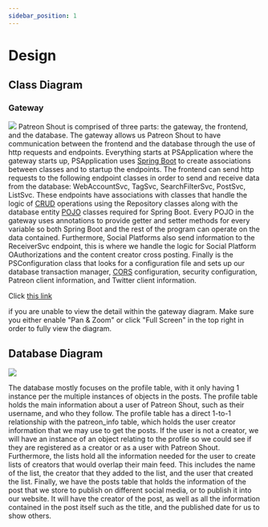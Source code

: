 ```yaml
---
sidebar_position: 1
---
```


# Design

## Class Diagram

### Gateway
[![](https://mermaid.ink/img/pako:eNrNHItu2zjyV3xeLM5B46DttekmCHJwHCd1kcTe2GkPt1ksGIl1tJUlnUQn9bb1t9-QoiQ-hpLcx-FSoLbEmeFwXhwOSX_qerFPu4ddLyRZdhqQRUqWt9Ft9PPPnaO_9fud4u9kNLialU_9_rEGcj369WY0m3cmJ29Gw_nMApmNrk7HV-ed1_P5tACe6SCD4fxmcNF5Mx0AwHTSmc1vzs6sjuAPSE0n46v5zMGL-LuZjy86Tnb533BydTY-d4LkIwFWZtPJ1Ww0w6mM_jUcTefjSSEaAcL_8Qch0s50NkiSMPAIC-Ko8ylv4n9PHuLA7yxJEPVmLA2ixW-_7-StXwwFCNkL0grZOGMnlGgUf8rpdOjyjvo3aWi3kCSZMcJWmdIURKyTALWxj8Jrr0_iOOSdBtl0dQeDUpougowdzcniuMPIIrNJJRwhu6f-gNmNLGAhdQzklDBiN3lxxGjEjHF4ZJmQYBG5mCYBMsiVKqkn9D8rEma9nc5djlaqRJE9YSmNI66Ct89VBWycCtjgAt3UCWfjGurGrYaNW3IbbLgbXAEbl8w2uCF90W3-Hb0beF68Ao1o0om9gIRjGA1EGeEOmfnG0OdjSQizzlVG04gsEcMJ40UQzeMPNEIMETh8jFPf3TIjoSptl2VvpB2IfrKOl1LC4jR_UqAmoT-VhLNOrDygorNl9GkrmbDHgDGaAgTNMocEgihjMtA70K_p-5Rm9w58P8g8XYCKwiv20PFJmQHCfRx_MNynsLqEgGp9zHQD-2VGQfKI20B3bACDWSYM96totRzGEaCvWPBA58GSZmckCJGOf_u9A5-LBU2zukFJQ9hOYSkuao5IPyYBtI2jdpLWAned_kF7Ca0bCA8chmomd39Sj3UIAxJ3K0ZVC-e8akFCkrmmoTDh7D5IMqCXqs9IDFo7uJpRknr3Z0EIlqky1ZeI70WL8v4iLt-qItfhr7TI0cc1ZXCi-fKnLdTSbAdKZJjfp5TWQzzGte2TqFG_gzQl61HE0rWhaUubdapvUh2PnVaaAlMdHrvwLMCnmZcGSavpwegeorbljhD60M7JYgt9lulXIr_UiTsXoBC4IWvN3yDK-PqMLZsvqXDHJS0a8W6GMvnBc5IHEgVs7epb6dkgfslTiZS7rKnH_l2ZJPzxPg7D-FFzwnJSZWkc_ZEZaWdfTdcC32k8XNCWCl3paigRMq2RY6gmZ_QyzOftKVnQIYFpN07XWpr-7no8h7WL8uZ8cDmaKc9vx6ejifJ8eTMbD5Xn6eR0OIAFj_JqMn89ulaeh5PL8XDWLiPggUvjcP5uPJ9r5MZXs_ng_Hpwqbw7Hc-Gk-vTJhlYwkZz6lK5ldDw1irK4kYrbRtxCmAmiMSAoT0pH-qImRMOQlVxkmJgza5b57Vuz8HGYQZaFjMS1mFfBNGHDPfojIbvFVRjbWosyY3lY-FaNwmwT69h0UN1P8uzXv5fDnIsXCj_ntleri0q-o4sHHHvnCAaVVaiyYgYNX4sU0psLC6FqY2FoEP-iWtkxSxfxHrDHTbD3tpK9dE1W4MkuSbPKbtchSxIQkyd_ZqFUV-oOgc4LpYxZqjmvoz2fU0zyoq8AxWHzLbp49RaeW1q2CqXv6s0heWvjoyYkohhqEpqBt9HU4--K_Ow04tTGlJWJ3Etr_gWd4HOBr6_rW7rOixZM3o6Iw9xGjDKpVrT39f6vFtkhYf_EfhbU86XB_USQhN_ZBFhMs17rhOEVYfoo7UGy3MWMFa-2HY6jU1504ZyLothvFzG0RYGg1Jxayu0V1nOCN9K21-sScyswhqz2AnJgHKW8FW8RdrKOOWoYZmfuYKZ1DRCsXAZQ1oGv2id22B6uMpYvJSzzmA61roBBhawyAXN2H2ja_o-cBuvUo8O4-iBpnyF7BXfbhW4JyLI68n8cec9ZbCwFrk79FDkRllvR-lgHCUw8QG3ZAkreKFGWbDe7RSfcs5W0J68mU2uYHSnsbdaQvg-ugFTlh3yr2oXOW_TkPoLKkEGYZg_Z7KvOtIqusTnmezkvU5itwNmUfE8hGFDbgexXeKeBTT0j5s7kiu-oie-3vhBTO7YRrCg7C1oELjWlHRzPT5ZBaEP6ie-L0aSTUlKlr2qBYbMDfBIeo2wmmNNDi0lUNhJMQ7Ubp5UDF_Rj2y4SrM4PUvjZUGrZ9B22RwQ4Ilb_tTDLQ7zRXRDyfDFapl_toqEDLSyzqZqv6aw6AwYXxw-Ii_VAE0hY4GlNjjk-2CxKird2FvNQcV2UEYeaCFO1bKEWSgS2uTQNPLnecWWA_e0jYldZXSIXooFzmDF7g1_RqBlLw3QfVkqApUVg-Cqs72jL9gXqSaVefsZX34KlnoV35W36sN_UsToUQSZ2_ron8dGYdmKUMWnvkrY7fBJDJXraV7kvsxnC1O02ojci2ncqhQAxaw87K1tIeAYCn6vkguyJsgU8p-seFvFsSDyIeCerIflUr9nyJv3pWAsqsVGwYwwVnUlsdvhSOQupBqhonDGOy0eTtY3aYjEUINP6HX0EV4BlNJd2W5h5tb42-_HZWfZOBIVyfWFWEf27FhbL8XxMgm1-Tq3v0sSET5t0-VthIZsGB7vsYnhbYeKpFt1KhdyB8qmCHZMG_NFzlcHVpLjki0eTtbvlILsAGITX1X18AntSVlgqIyweMp0Sm4jN0bcQj31A4VU1DlSTXA6oHP706EMpbrMhw3mL_N8xAcsWIdkcOCLMsXv1Zl5UQ6qDRgFkBIw3MaBQU_jBovLCQ5yX83txilkWA67uOVVf94pfOadcv0B1Uo6A9HYK9rUqdJpqmIHWBsLRy1p7DRuXdUYqshaojiinTJBcU8q-KhdJIysqDw9gxQEZw-e5j2mRST6s1FBUiHDoA7SpBva7xQMLEd7tN9pM6WdHpxDEAYnE4y-C5hI22vSHptAvo7lNDiqoNNDq6g7TXyIofJMWEwJrROcfCFeDKJnVVLaYPOuec9FhScTpJB6z05rYfa2E17J-xYyG_giIMzjb2Qb6GgsGBVDd2g03fVHjLAFZz9YPD_MRL7K377N3L-ft25n6C3c25ksGOF3890Cn7Uh0WooWmG_h5X5VfzXjMkTYeg-Sa9m86SeDZHB9NQSbCN8vGLICBUOi8przyjB1lPWl5bNdqAeCqrNvpSMrjnQbCuPr9Z__RC-p9K_WTPbmWo7m6lJ5Mw8qbWjVitDPC3sZPj7drmNRGul3AEvEnLwnrlv0iYqa6hYVLZzdTO4tc4tN0aiz7TH7x4uQRB8ZaBttrWaIzibk2gGkg_pN0x2QEajYm4xussULWIHsKqVaxpzznNHnQffcHbz9s0e02wv_38D53V2Y-BITx5h3v3s14s8ROYV4oylBFh8G8T5eZbRR48meeBuCbjT3Ge-D1WRns5MbGu_0qPBA00tQ9uqRrxl_flHFHrt6NTOd_73br59kKqZtloM8gdPC18xfzUXqloW_WrLR9vQMAoq4qaRUUyRewfSBG9YoBHfnIX045KkH16zZYhu26pxklMY8dscxf6euNphwwzDgPLTeuJDC4c2N0iK4ATa1a-7WJW7YruxxhHkngrLy8Ht2uvojJd858NuH8agRsr4lsPZiq1SenRNiR9H4Vru4hyLnZ0eRvO0Ourj4tAL44yiyMM4jFN3PVgGxkESWKZQNWGaKzej3ELjG4CUMmcYRKVpH-ESHmlyh7pqRNPA61UpO0bacJH8qp15gW2mb5Aip1_kZZTcsrFrUyn1g5R67Aa7F6JhzxyXRMr7LjWEPGf_nkZb2y6rJrdOTOD_nA3NeqTuIb_woQlWSZnOc2_HpqgCJ9arHq7fN9NBo6z9DL2vBq-dR5D4CYPiEJISj14HdxyD0TcJeQv2GcMsQhIe4R7UJ210YoNfHEgQByDzryrE5iL2CA-WDPIdmmrh-Yx4PIaLTRqKNGgHJaZpnECUDWjW-TMhJa_Va40vGMI8JVFGRD5aTAfMeuWYe7GDAEjilNAkUcP-ppDrWxIGPk8-y-Ne5RvzwAG9JiDcZX7OQD5oJnlX3q3KKY0zQavnTNBoxK8Gl6vqxoRu9nrwbCRwUoSo2f0lT0GVUy-N5PPDAvxqnsPKEQ9BDnB5aDjoO1297wo1eIxv6B0NWEbnp22YNneH4jSz70cVW2uwSojX9sTlxzJhm9H0AebNMlUun_Pov1ucJ7wH37OoBFHAesWBQ27ojkMRk2t3wP-pyCT4OC5JksCge_x7XgVK1zWTS3UF25pgyvWMpgql2nRffq05JogXqhaUVU-Oc0_F2RHsWncUMxCdF658sRjKl5Ugw70_yQPZLbb78sob9q7KXWUrJLTnpQ7lu1HkJzGkJe9SwiOMfKsVn_JVoGzhbOjrJtnAJ4ECRr9HUa7V8Wb5lh_14tmFeOwQmOju6bpDUhr9nfFDrr5-uV4XDuMHR4VOaXaYn8iYV6xJfmGhXb4sruEDuSQj1e37XA3ahXyANBORw84gE4f13SjFyl6Clme5oENP0CrQNMqAaM3ERmcuPHwqaYlsux4yxDxPu7aRq8jSsjskDrfERGKohQkiTmUdIicjdXH0ud8vChS5asbRPaSqjESekrsoIC07xDHbDtLA3Nv7fKyVUQ6hFabhvxq6Q4-UObQoNInA62SUUloNHYNWhaQTc4-9HTPlvbvtpC9_gGE7pOrmeUs867x2ndwNWEA37k-27BSpILTENBab2wmnvO5WM0YDtEKW16ta9mhc16rpUIds6s80Xw24QjavCjZQUSgZmEowqK4WtqCmUKwQtxmcSyzFRbav0XxxR7mt-iV8extopiAvhLbTag6sRAT1rqXFRIMIrFvxbSVYcy-wTpBuND7jo5cInRyJifGR3hH1proyNeqnDByTowa03cAcRPh8Z-xuO2c8s3dsj6jeHUxwjUj7CQ_D0Uh9JQHtxyPayQ8zhPao-s-StEYz76W1RtTuyW2LJe9cbcElcu8UcXnwi_Keo-IQckva4Ql5K7feYnPIabY5KJ949X3qGhvRIY8-7-0huxFGh6aN2Rg5C24Bqowq1yRbweuXALGkPD-5IK8DZpa4zeMTDrkbYFwB1g6WUxMGslg24ccsanTjQDE5kevmJi0hKFzddaeCt6doDNStUVtA2BXPGuEg4P3-52Psuqmh4GYm3CZpc1DBtu4-rwbAgsEyzeJ8gsMkZTM3gPKUhdMEJTCPvcZ5hbpEQAflBoJtcTYYBoIi2ahfd-gsI78igHk7P7FtCbI4Qu4QpGzmgizP1DoFKYH59BC0FqQBygWJXRBpECSCItmoF6TO8hb6R8AL1r_CDhxoCltth6Df3G4YgAbMvRL7SQZnUNA7ttFa8dswSbn1tNVALQRNWm26xX5eAXMy7lrZg_LjjtLXRM2yqm07e6zAtQ3emvGpcLLMiSdm3d3ukqZLEvjdw64ort922T1d0tvuIXz1SfrhtnsbfQE4smLxbB153cP3JMzobjf_XRf5U7Pl24RE_45jeGbpKn_sHn7qfuwevtzb3z94-WL_-bODg1_2X716ur_bXXcPn-8f7D19-vz5wcH-q-f7L5-9-rLb_UsQeLr36iXAP3324h9Pfzl4fvDixW6X-twRLuVP3fKPL_8FMQtgzQ?type=png)](https://mermaid.live/edit#pako:eNrNHItu2zjyV3xeLM5B46DttekmCHJwHCd1kcTe2GkPt1ksGIl1tJUlnUQn9bb1t9-QoiQ-hpLcx-FSoLbEmeFwXhwOSX_qerFPu4ddLyRZdhqQRUqWt9Ft9PPPnaO_9fud4u9kNLialU_9_rEGcj369WY0m3cmJ29Gw_nMApmNrk7HV-ed1_P5tACe6SCD4fxmcNF5Mx0AwHTSmc1vzs6sjuAPSE0n46v5zMGL-LuZjy86Tnb533BydTY-d4LkIwFWZtPJ1Ww0w6mM_jUcTefjSSEaAcL_8Qch0s50NkiSMPAIC-Ko8ylv4n9PHuLA7yxJEPVmLA2ixW-_7-StXwwFCNkL0grZOGMnlGgUf8rpdOjyjvo3aWi3kCSZMcJWmdIURKyTALWxj8Jrr0_iOOSdBtl0dQeDUpougowdzcniuMPIIrNJJRwhu6f-gNmNLGAhdQzklDBiN3lxxGjEjHF4ZJmQYBG5mCYBMsiVKqkn9D8rEma9nc5djlaqRJE9YSmNI66Ct89VBWycCtjgAt3UCWfjGurGrYaNW3IbbLgbXAEbl8w2uCF90W3-Hb0beF68Ao1o0om9gIRjGA1EGeEOmfnG0OdjSQizzlVG04gsEcMJ40UQzeMPNEIMETh8jFPf3TIjoSptl2VvpB2IfrKOl1LC4jR_UqAmoT-VhLNOrDygorNl9GkrmbDHgDGaAgTNMocEgihjMtA70K_p-5Rm9w58P8g8XYCKwiv20PFJmQHCfRx_MNynsLqEgGp9zHQD-2VGQfKI20B3bACDWSYM96totRzGEaCvWPBA58GSZmckCJGOf_u9A5-LBU2zukFJQ9hOYSkuao5IPyYBtI2jdpLWAned_kF7Ca0bCA8chmomd39Sj3UIAxJ3K0ZVC-e8akFCkrmmoTDh7D5IMqCXqs9IDFo7uJpRknr3Z0EIlqky1ZeI70WL8v4iLt-qItfhr7TI0cc1ZXCi-fKnLdTSbAdKZJjfp5TWQzzGte2TqFG_gzQl61HE0rWhaUubdapvUh2PnVaaAlMdHrvwLMCnmZcGSavpwegeorbljhD60M7JYgt9lulXIr_UiTsXoBC4IWvN3yDK-PqMLZsvqXDHJS0a8W6GMvnBc5IHEgVs7epb6dkgfslTiZS7rKnH_l2ZJPzxPg7D-FFzwnJSZWkc_ZEZaWdfTdcC32k8XNCWCl3paigRMq2RY6gmZ_QyzOftKVnQIYFpN07XWpr-7no8h7WL8uZ8cDmaKc9vx6ejifJ8eTMbD5Xn6eR0OIAFj_JqMn89ulaeh5PL8XDWLiPggUvjcP5uPJ9r5MZXs_ng_Hpwqbw7Hc-Gk-vTJhlYwkZz6lK5ldDw1irK4kYrbRtxCmAmiMSAoT0pH-qImRMOQlVxkmJgza5b57Vuz8HGYQZaFjMS1mFfBNGHDPfojIbvFVRjbWosyY3lY-FaNwmwT69h0UN1P8uzXv5fDnIsXCj_ntleri0q-o4sHHHvnCAaVVaiyYgYNX4sU0psLC6FqY2FoEP-iWtkxSxfxHrDHTbD3tpK9dE1W4MkuSbPKbtchSxIQkyd_ZqFUV-oOgc4LpYxZqjmvoz2fU0zyoq8AxWHzLbp49RaeW1q2CqXv6s0heWvjoyYkohhqEpqBt9HU4--K_Ow04tTGlJWJ3Etr_gWd4HOBr6_rW7rOixZM3o6Iw9xGjDKpVrT39f6vFtkhYf_EfhbU86XB_USQhN_ZBFhMs17rhOEVYfoo7UGy3MWMFa-2HY6jU1504ZyLothvFzG0RYGg1Jxayu0V1nOCN9K21-sScyswhqz2AnJgHKW8FW8RdrKOOWoYZmfuYKZ1DRCsXAZQ1oGv2id22B6uMpYvJSzzmA61roBBhawyAXN2H2ja_o-cBuvUo8O4-iBpnyF7BXfbhW4JyLI68n8cec9ZbCwFrk79FDkRllvR-lgHCUw8QG3ZAkreKFGWbDe7RSfcs5W0J68mU2uYHSnsbdaQvg-ugFTlh3yr2oXOW_TkPoLKkEGYZg_Z7KvOtIqusTnmezkvU5itwNmUfE8hGFDbgexXeKeBTT0j5s7kiu-oie-3vhBTO7YRrCg7C1oELjWlHRzPT5ZBaEP6ie-L0aSTUlKlr2qBYbMDfBIeo2wmmNNDi0lUNhJMQ7Ubp5UDF_Rj2y4SrM4PUvjZUGrZ9B22RwQ4Ilb_tTDLQ7zRXRDyfDFapl_toqEDLSyzqZqv6aw6AwYXxw-Ii_VAE0hY4GlNjjk-2CxKird2FvNQcV2UEYeaCFO1bKEWSgS2uTQNPLnecWWA_e0jYldZXSIXooFzmDF7g1_RqBlLw3QfVkqApUVg-Cqs72jL9gXqSaVefsZX34KlnoV35W36sN_UsToUQSZ2_ron8dGYdmKUMWnvkrY7fBJDJXraV7kvsxnC1O02ojci2ncqhQAxaw87K1tIeAYCn6vkguyJsgU8p-seFvFsSDyIeCerIflUr9nyJv3pWAsqsVGwYwwVnUlsdvhSOQupBqhonDGOy0eTtY3aYjEUINP6HX0EV4BlNJd2W5h5tb42-_HZWfZOBIVyfWFWEf27FhbL8XxMgm1-Tq3v0sSET5t0-VthIZsGB7vsYnhbYeKpFt1KhdyB8qmCHZMG_NFzlcHVpLjki0eTtbvlILsAGITX1X18AntSVlgqIyweMp0Sm4jN0bcQj31A4VU1DlSTXA6oHP706EMpbrMhw3mL_N8xAcsWIdkcOCLMsXv1Zl5UQ6qDRgFkBIw3MaBQU_jBovLCQ5yX83txilkWA67uOVVf94pfOadcv0B1Uo6A9HYK9rUqdJpqmIHWBsLRy1p7DRuXdUYqshaojiinTJBcU8q-KhdJIysqDw9gxQEZw-e5j2mRST6s1FBUiHDoA7SpBva7xQMLEd7tN9pM6WdHpxDEAYnE4y-C5hI22vSHptAvo7lNDiqoNNDq6g7TXyIofJMWEwJrROcfCFeDKJnVVLaYPOuec9FhScTpJB6z05rYfa2E17J-xYyG_giIMzjb2Qb6GgsGBVDd2g03fVHjLAFZz9YPD_MRL7K377N3L-ft25n6C3c25ksGOF3890Cn7Uh0WooWmG_h5X5VfzXjMkTYeg-Sa9m86SeDZHB9NQSbCN8vGLICBUOi8przyjB1lPWl5bNdqAeCqrNvpSMrjnQbCuPr9Z__RC-p9K_WTPbmWo7m6lJ5Mw8qbWjVitDPC3sZPj7drmNRGul3AEvEnLwnrlv0iYqa6hYVLZzdTO4tc4tN0aiz7TH7x4uQRB8ZaBttrWaIzibk2gGkg_pN0x2QEajYm4xussULWIHsKqVaxpzznNHnQffcHbz9s0e02wv_38D53V2Y-BITx5h3v3s14s8ROYV4oylBFh8G8T5eZbRR48meeBuCbjT3Ge-D1WRns5MbGu_0qPBA00tQ9uqRrxl_flHFHrt6NTOd_73br59kKqZtloM8gdPC18xfzUXqloW_WrLR9vQMAoq4qaRUUyRewfSBG9YoBHfnIX045KkH16zZYhu26pxklMY8dscxf6euNphwwzDgPLTeuJDC4c2N0iK4ATa1a-7WJW7YruxxhHkngrLy8Ht2uvojJd858NuH8agRsr4lsPZiq1SenRNiR9H4Vru4hyLnZ0eRvO0Ourj4tAL44yiyMM4jFN3PVgGxkESWKZQNWGaKzej3ELjG4CUMmcYRKVpH-ESHmlyh7pqRNPA61UpO0bacJH8qp15gW2mb5Aip1_kZZTcsrFrUyn1g5R67Aa7F6JhzxyXRMr7LjWEPGf_nkZb2y6rJrdOTOD_nA3NeqTuIb_woQlWSZnOc2_HpqgCJ9arHq7fN9NBo6z9DL2vBq-dR5D4CYPiEJISj14HdxyD0TcJeQv2GcMsQhIe4R7UJ210YoNfHEgQByDzryrE5iL2CA-WDPIdmmrh-Yx4PIaLTRqKNGgHJaZpnECUDWjW-TMhJa_Va40vGMI8JVFGRD5aTAfMeuWYe7GDAEjilNAkUcP-ppDrWxIGPk8-y-Ne5RvzwAG9JiDcZX7OQD5oJnlX3q3KKY0zQavnTNBoxK8Gl6vqxoRu9nrwbCRwUoSo2f0lT0GVUy-N5PPDAvxqnsPKEQ9BDnB5aDjoO1297wo1eIxv6B0NWEbnp22YNneH4jSz70cVW2uwSojX9sTlxzJhm9H0AebNMlUun_Pov1ucJ7wH37OoBFHAesWBQ27ojkMRk2t3wP-pyCT4OC5JksCge_x7XgVK1zWTS3UF25pgyvWMpgql2nRffq05JogXqhaUVU-Oc0_F2RHsWncUMxCdF658sRjKl5Ugw70_yQPZLbb78sob9q7KXWUrJLTnpQ7lu1HkJzGkJe9SwiOMfKsVn_JVoGzhbOjrJtnAJ4ECRr9HUa7V8Wb5lh_14tmFeOwQmOju6bpDUhr9nfFDrr5-uV4XDuMHR4VOaXaYn8iYV6xJfmGhXb4sruEDuSQj1e37XA3ahXyANBORw84gE4f13SjFyl6Clme5oENP0CrQNMqAaM3ERmcuPHwqaYlsux4yxDxPu7aRq8jSsjskDrfERGKohQkiTmUdIicjdXH0ud8vChS5asbRPaSqjESekrsoIC07xDHbDtLA3Nv7fKyVUQ6hFabhvxq6Q4-UObQoNInA62SUUloNHYNWhaQTc4-9HTPlvbvtpC9_gGE7pOrmeUs867x2ndwNWEA37k-27BSpILTENBab2wmnvO5WM0YDtEKW16ta9mhc16rpUIds6s80Xw24QjavCjZQUSgZmEowqK4WtqCmUKwQtxmcSyzFRbav0XxxR7mt-iV8extopiAvhLbTag6sRAT1rqXFRIMIrFvxbSVYcy-wTpBuND7jo5cInRyJifGR3hH1proyNeqnDByTowa03cAcRPh8Z-xuO2c8s3dsj6jeHUxwjUj7CQ_D0Uh9JQHtxyPayQ8zhPao-s-StEYz76W1RtTuyW2LJe9cbcElcu8UcXnwi_Keo-IQckva4Ql5K7feYnPIabY5KJ949X3qGhvRIY8-7-0huxFGh6aN2Rg5C24Bqowq1yRbweuXALGkPD-5IK8DZpa4zeMTDrkbYFwB1g6WUxMGslg24ccsanTjQDE5kevmJi0hKFzddaeCt6doDNStUVtA2BXPGuEg4P3-52Psuqmh4GYm3CZpc1DBtu4-rwbAgsEyzeJ8gsMkZTM3gPKUhdMEJTCPvcZ5hbpEQAflBoJtcTYYBoIi2ahfd-gsI78igHk7P7FtCbI4Qu4QpGzmgizP1DoFKYH59BC0FqQBygWJXRBpECSCItmoF6TO8hb6R8AL1r_CDhxoCltth6Df3G4YgAbMvRL7SQZnUNA7ttFa8dswSbn1tNVALQRNWm26xX5eAXMy7lrZg_LjjtLXRM2yqm07e6zAtQ3emvGpcLLMiSdm3d3ukqZLEvjdw64ort922T1d0tvuIXz1SfrhtnsbfQE4smLxbB153cP3JMzobjf_XRf5U7Pl24RE_45jeGbpKn_sHn7qfuwevtzb3z94-WL_-bODg1_2X716ur_bXXcPn-8f7D19-vz5wcH-q-f7L5-9-rLb_UsQeLr36iXAP3324h9Pfzl4fvDixW6X-twRLuVP3fKPL_8FMQtgzQ)
Patreon Shout is comprised of three parts: the gateway, the frontend, and the database. The gateway allows us Patreon
Shout to have communication between the frontend and the database through the use of http requests and endpoints.
Everything starts at PSApplication where the gateway starts up, PSApplication uses [Spring Boot](https://spring.io/projects/spring-boot)
to create associations between classes and to startup the endpoints. The frontend can send http requests to the following
endpoint classes in order to send and receive data from the database: WebAccountSvc, TagSvc, SearchFilterSvc, PostSvc, ListSvc.
These endpoints have associations with classes that handle the logic of [CRUD](https://www.codecademy.com/article/what-is-crud) operations
using the Repository classes along with the database entity [POJO](https://www.javatpoint.com/pojo-in-java) classes required for Spring Boot. Every POJO in the gateway uses annotations
to provide getter and setter methods for every variable so both Spring Boot and the rest of the program can operate on the data contained.
Furthermore, Social Platforms also send information to the ReceiverSvc endpoint, this is where we handle the logic for Social Platform OAuthorizations
and the content creator cross posting. Finally is the PSConfiguration class that looks for a configuration file and sets up our
database transaction manager, [CORS](https://developer.mozilla.org/en-US/docs/Web/HTTP/CORS) configuration, security configuration,
Patreon client information, and Twitter client information.
<br />

Click [this link](https://mermaid-js.github.io/mermaid-live-editor/edit?gist=[![](https://mermaid.ink/img/pako:eNrVHItu2zjyV3xeLM5B42CzTffaIMjBcZzURRJ7Y6c93GaxYCTG0VaWdBKd1NvW335DipL4GEpyHwdcCtSWODMczovDIemPXS_2afew64Uky04DskjJ8ja6jX78sXP0t36_U_ydjAZXs_Kp3z_WQK5Hv96MZvPO5OTNaDifWSCz0dXp-Oq883o-nxbAMx1kMJzfDC46b6YDAJhOOrP5zdmZ1RH8AanpZHw1nzl4EX838_FFx8ku_xtOrs7G506QfCTAymw6uZqNZjiV0b-Go-l8PClEI0D4P_4gRNqZzgZJEgYeYUEcdT7mTfzv2WMc-J0lCaLejKVBtPjt95289bOhACF7QVohG2fshBKN4g85nQ5d3lH_Jg3tFpIkM0bYKlOagoh1EqA29lF47fVJHIe80yCbru5gUErTRZCxozlZHHcYWWQ2qYQjZA_UHzC7kQUspI6BnBJG7CYvjhiNmDEOjywTEiwiF9MkQAa5UiX1jP5nRcKst9O5y9FKlSiyJyylccRV8PZnVQEbpwI2uEA3dcLZuIa6cath45bcBhvuBlfAxiWzDW5In3Wbf0fvBp4Xr0AjmnRiLyDhGEYDUUa4Q2a-MfT5VBLCrHOV0TQiS8RwwngRRPP4PY0QQwQOn-LUd7fMSKhK22XZG2kHop-s46WUsDjNnxSoSehPJeGsEysPqOhsGX3cSibsKWCMpgBBs8whgSDKmAz0DvRrep_S7MGB7weZpwtQUXjFHjo-KTNAeIjj94b7FFaXEFCtj5luYL_MKEgecRvojg1gMMuE4X4VrZbDOAL0FQse6TxY0uyMBCHS8W-_d-BzsaBpVjcoaQjbKSzFRc0R6YckgLZx1E7SWuCu0z9oL6F1A-GBw1DN5O5P6rEOYUDibsWoauGcVy1ISDLXNBQmnD0ESQb0UvUZiUFrB1czSlLv4SwIwTJVpvoS8V60KO8v4vKtKnId_kqLHH1cUwYnmi9_3EItzXagRIb5Q0ppPcRTXNs-iRr1O0hTsh5FLF0bmra0Waf6JtXx2GmlKTDV4bELzwJ8mnlpkLSaHozuIWpb7gihD-2cLLbQZ5l-JfJLnbhzAQqBG7LW_A2ijK_P2LL5kgp3XNKiEe9mKJMfPCd5JFHA1q6-lZ4N4pc8lUi5y5p67N-VScIf93EYxk-aE5aTKkvj6I_MSDv7aroW-E7j4YK2VOhKV0OJkGmNHEM1OaOXYT5vT8mCDglMu3G61tL0d9fjOaxdlDfng8vRTHl-Oz4dTZTny5vZeKg8TyenwwEseJRXk_nr0bXyPJxcjoezdhkBD1wah_N34_lcIze-ms0H59eDS-Xd6Xg2nFyfNsnAEjaaU5fKrYSGt1ZRFjdaaduIUwAzQSQGDO1J-VBHzJxwEKqKkxQDa3bdOq91ew42DjPQspiRsA77IojeZ7hHZzS8V1CNtamxJDeWj4Vr3STAPr2GRQ_V_SzPevl_OcixcKH8e2Z7ubao6DuycMS9c4JoVFmJJiNi1PixTCmxsbgUpjYWgg75J66RFbN8EesNd9gMe2sr1UfXbA2S5Jo8p-xyFbIgCTF19msWRn2h6hzguFjGmKGa-zLa9zXNKCvyDlQcMtumT1Nr5bWpYatc_q7SFJa_OjJiSiKGoSqpGXwfTT36rszDTi9OaUhZncS1vOJr3AU6G_j-trqt67BkzejpjDzGacAol2pNf1_q826RFR7-R-BvTTlfHtRLCE38kUWEyTTvuU4QVh2ij9YaLM9ZwFj5YtvpNDblTRvKuSyG8XIZR1sYDErFra3QXmU5I3wrbX-2JjGzCmvMYickA8pZwlfxFmkr45SjhmV-5gpmUtMIxcJlDGkZ_KJ1boPp4Spj8VLOOoPpWOsGGFjAIhc0Y_eNrun7wG28Sj06jKNHmvIVsld8u1Xgnokgryfzx517ymBhLXJ36KHIjbLejtLBOEpg4gNuyRJW8EKNsmC92yk-5ZytoD17M5tcwehOY2-1hPB9dAOmLDvkX9Uuct6mIfUXVIIMwjB_zmRfdaRVdInPM9nJvU5itwNmUfE8hGFDbgexXeKeBTT0j5s7kiu-oie-3vhOTO7YRrCg7C1oELjWlHRzPT5ZBaEP6ie-L0aSTUlKlr2qBYbMDfBIeo2wmmNNDi0lUNhJMQ7Ubp5VDF_RD2y4SrM4PUvjZUGrZ9B22RwQ4Ilb_tTDLQ7zRXRDyfDFapl_toqEDLSyzqZqv6aw6AwYXxw-IS_VAE0hY4GlNjjkfbBYFZVu7K3moGI7KCOPtBCnalnCLBQJbXJoGvnzvGLLgXvaxsSuMjpEL8UCZ7BiD4Y_I9CylwboviwVgcqKQXDV2d7RF-yLVJPKvP2MLz8FS72K78pb9eE_K2L0KILMbX30z2OjsGxFqOJTXyXsdvgkhsr1NC9yX-azhSlabUTuxTRuVQqAYlYe9ta2EHAMBb9nyEVdyHMtoJDI6iFTGPloReYq4gWRD6H5ZD0siwImB7wvBWNRLUsKZoRZq2uO3Q5HInch1QgVJTbeafFwsr5JQyTaGnxCr6MP8AqglO7Kdgszt9vffj8uO8vGkahdri_EirNnR-V6KY6XSajN7LmlXpKI8AmeLm8jNLjD8HiPTQxvO1QkMatTuZA7UDZFsGNaoy-ywzqwkhyXbPFwsn6nlG4HEMX4-quHT33PylJEZYTFU6ZTchu5MeIW6qkfKCStzpFqgtMBnRulDmUodWg-bDB_uSJAfMCCdUgGB74oFwO9OjMvCke1AaMAUgKG2zgw6GncYHE5wUHuq7ndOIUMC2cXt3x_gHcKn3mnXH9AtZLOQDT2ijZ1UnWaqtgr1sbCUUsaO42bXDWGKvKbKI5op0xl3NMPPmoXCSN_Ks_ZIKXD2aOneY9pEYn-bNSaVMgwqIM06Yb2OwUDy-ae7HfanGonEucQhMHJBKPvAiYS_JoEySaQr3g5DY4q6PTQeutOEx9iqDxnFlNC61QoX7IXg-hZNZc22Lxr3nNRC8oEKaQytNNamL3thFfyvoXMBr4ICPP4K9kGOhoLRm3RHRpNd_0eI2zB2XcWz3czkS_yt68z92_nrdsZegv3diYLRvjdfLPAZ21dtBqKtgXQwzYEVPzXjMmzY-iOSq9mm6WeDZHB9NRibSN8vGLICBUOixptzyjW1lPWF6HNdqAeH6rNvpSMrjnQbCuPL9Z__RC-pdK_WjPbmWo7m6lJ5Mw8qbWjVitDPC3sZPj7drmNRGul3AEvJ3LwnrnD0iYqa6hYVLZzdTO4tc4tN0aiz7THbx4uQRB8ZaBty7WaIzibk2gGkg_pV0x2QEajYm5GussULWLHeVU7EkWFxpzz3FHnwbemG2mV9aXoPuYzZNsKzFc73Bbmhtb5PORls1P-38ma7yEYskaIe4R5D7NfL_Kgnle_M5YSIP82iPOzOqMPHk3yqaYl4E5zn_keW0V6OjOxrb1YjwaPNLVcY6v695a19e9RxLbjaTtv_98Hpu3Das1E22KQ33ki-4IZt7m01rJMWVvw2oaGUQISt6iM8o_cF5EmeMMCjfjmLKQfliR9_5otQ3RLWg3NnMKI31Qp9i7FtRUbZhgGlJ9EFB9aNLW5QZIaJ9CufpXHqjUWW6k1jiD3i1hewG7XXkdnvOR7NXb7MAY1UsY3Sc5WbJXSo2tK_DgK13KH6ljsWvUwmqfVMSYXh14YZxRFHsZhnLor2DIwDpLAMoWqCdNcudHmFhrf3KSUOcMgKk37eJrwSJM71FUjmgZer1pkYKQNF8mvEZqX82b65i9yskdetMktG7sSllI_SKnHbrA7Lxr2zHEBprzLU0PIc_bvabS1Db5qcuvEBP7P2dCsR-oe0hMfmmBdl-k893ZsiipwYr3q4fp9Mx00ytrP0Lt48Np5vIqfnigOWCnx6HVwxzEYfZOQt2CfMcwiJOER7lF90kYnDi-IwxbicGf-VYXYXMQe4cGSQb5DUy08nxGPx3CxrUSRBu0QyDSNE4iyAc06fyak5LV6rfEFQ5inJMqISFKL6YBZrxxzL3bIAUmcEpokatjfFHJ9S8LA57lreZStfGMepqDXBIS7zM9QyAfNJO_Ke2M5pXEmaPWcCRqN-LXnsg7QmNDNXg_2RwInRYia3V_yFFQ50dNIPj8Iwa8dOqwc8RDkcJqHhoO-09X7rlCDx_iG3tGAZXR-2oZpcz8rTjP77lexGQirhHhtT1x-LBO2GU0fYd4sU-XyOY_-u8VZyQfwPYtKEAWsVxym5IbuOPAxuXYH_B-KTIKP45IkCQy6x7_ndat0XTO5VNfLrQmmXM9oqlDqYw_l15ojkHhpbUFZ9eQ401Wci8GurEcxA9F54coXi6F8VQoy3PuTPJLdYoMyrxVi76rcVbZCQnte6lC-G0V-EkNa8i4lPMLIt1q5LF8FyhbOhr5ukg18Eihg9Dsi5QIeb5Zv-TE2nl2Ixw6Bie6BrjskpdHfGT_A6-s_HKALh_FDsUKnNDvMz5DMK9Ykv7DQLl8WPzEA5JKMVL8skKtB-7EBgDQTkcPOIBMXEdwoxcpegpbn1KBDT9Aq0DTKgGjNxEZnLjx8KmmJbLseMsQ8T7u2kavI0rI7JA63xERiqIUJIk5lHSInI3Vx9KnfLwoUuWrG0QOkqoxEnpK7KCAtO8Qx2w7SwNzb-3SslVEOoRWm4b8aukPLaA4tCk0i8DoZpXpXQ8egVSHpxNxjb8dMeadwO-nLH5fYDqm6Vd8SzzqLXid3AxbQjbuhLTtFKggtMY3F5nbCKa_y1YzRAK2Q5dWxlj0aV9FqOtQhm_ozzVcDrpDNa5ANVBRKBqYSDKprky2oKRQrxG0G5xJLcUnvSzRf3L9uq34J394GminIy67ttJoDKxFBvUdqMdEgAuvGf1sJ1tx5rBOkG43P-OgFSSdHYmJ8ondEvYWvTI36uQjH5KgBbTcwBxE-3xn78c4Zz-wd25aqdwcTXCPSfsLDcDRSX0hA-2GMdvLDDKE9qv6TK63RzDt3rRG1O4DbYsn7ZFtwidypRVwe_KK8w6k4hNxEd3hC3sqtt9gccpptDsonXn1nvcZGdMijT3t7yG6E0aFpYzZGzoJbgCqjyhXQVvD6BUcsKc_PWsirjpklbvPAh0PuBhhXgLWD5dSEgSyWTfjBkBrdOFBMTuS6uUlLCApXd9055u0pGgN1a9QWEHZ9tUY4CHi__-kYu0prKLiZCbdJ2hxUsK27z6sBsGCwTLM4EuEwSdnMDaA8F-I0QQnMY69xRKIuEdBBuYFgW5wNhoGgSDbq1x06y8gvJGDezs-YW4IsDr07BCmbuSDLU8BOQUpgPj0ErQVpgHJBYldaGgSJoEg26gWps7yF_hHwgvUvsAMHmsJW2yHot9IbBqABc6_Efm7CGRT0jm20Vvw2TFJuPW01UAtBk1abbrGfjsCcjLtW9qj8cKX0NVGzrGrbzh4rcG2Dt2Z8Kpwsc-KJWXe3u6TpkgR-97Ariuu3XfZAl_S2ewhffZK-v-3eRp8BjqxYPFtHXvfwnoQZ3e3mv1kjf0a3fJuQ6N9xDM8sXeWP3cOP3Q_dw_7-wcGLvV_2X7189fP-_ouDf7x8sdtdw_sXP-398nz_5f4vL14d7B_8DGCfd7t_CRoHewc__fT8Ff_38vnz5y9e7Xapz13hUv6QL__4_F8yGKs9?type=png)](https://mermaid-js.github.io/mermaid-live-editor/edit#pako:eNrVHItu2zjyV3xeLM5B42CzTffaIMjBcZzURRJ7Y6c93GaxYCTG0VaWdBKd1NvW335DipL4GEpyHwdcCtSWODMczovDIemPXS_2afew64Uky04DskjJ8ja6jX78sXP0t36_U_ydjAZXs_Kp3z_WQK5Hv96MZvPO5OTNaDifWSCz0dXp-Oq883o-nxbAMx1kMJzfDC46b6YDAJhOOrP5zdmZ1RH8AanpZHw1nzl4EX838_FFx8ku_xtOrs7G506QfCTAymw6uZqNZjiV0b-Go-l8PClEI0D4P_4gRNqZzgZJEgYeYUEcdT7mTfzv2WMc-J0lCaLejKVBtPjt95289bOhACF7QVohG2fshBKN4g85nQ5d3lH_Jg3tFpIkM0bYKlOagoh1EqA29lF47fVJHIe80yCbru5gUErTRZCxozlZHHcYWWQ2qYQjZA_UHzC7kQUspI6BnBJG7CYvjhiNmDEOjywTEiwiF9MkQAa5UiX1jP5nRcKst9O5y9FKlSiyJyylccRV8PZnVQEbpwI2uEA3dcLZuIa6cath45bcBhvuBlfAxiWzDW5In3Wbf0fvBp4Xr0AjmnRiLyDhGEYDUUa4Q2a-MfT5VBLCrHOV0TQiS8RwwngRRPP4PY0QQwQOn-LUd7fMSKhK22XZG2kHop-s46WUsDjNnxSoSehPJeGsEysPqOhsGX3cSibsKWCMpgBBs8whgSDKmAz0DvRrep_S7MGB7weZpwtQUXjFHjo-KTNAeIjj94b7FFaXEFCtj5luYL_MKEgecRvojg1gMMuE4X4VrZbDOAL0FQse6TxY0uyMBCHS8W-_d-BzsaBpVjcoaQjbKSzFRc0R6YckgLZx1E7SWuCu0z9oL6F1A-GBw1DN5O5P6rEOYUDibsWoauGcVy1ISDLXNBQmnD0ESQb0UvUZiUFrB1czSlLv4SwIwTJVpvoS8V60KO8v4vKtKnId_kqLHH1cUwYnmi9_3EItzXagRIb5Q0ppPcRTXNs-iRr1O0hTsh5FLF0bmra0Waf6JtXx2GmlKTDV4bELzwJ8mnlpkLSaHozuIWpb7gihD-2cLLbQZ5l-JfJLnbhzAQqBG7LW_A2ijK_P2LL5kgp3XNKiEe9mKJMfPCd5JFHA1q6-lZ4N4pc8lUi5y5p67N-VScIf93EYxk-aE5aTKkvj6I_MSDv7aroW-E7j4YK2VOhKV0OJkGmNHEM1OaOXYT5vT8mCDglMu3G61tL0d9fjOaxdlDfng8vRTHl-Oz4dTZTny5vZeKg8TyenwwEseJRXk_nr0bXyPJxcjoezdhkBD1wah_N34_lcIze-ms0H59eDS-Xd6Xg2nFyfNsnAEjaaU5fKrYSGt1ZRFjdaaduIUwAzQSQGDO1J-VBHzJxwEKqKkxQDa3bdOq91ew42DjPQspiRsA77IojeZ7hHZzS8V1CNtamxJDeWj4Vr3STAPr2GRQ_V_SzPevl_OcixcKH8e2Z7ubao6DuycMS9c4JoVFmJJiNi1PixTCmxsbgUpjYWgg75J66RFbN8EesNd9gMe2sr1UfXbA2S5Jo8p-xyFbIgCTF19msWRn2h6hzguFjGmKGa-zLa9zXNKCvyDlQcMtumT1Nr5bWpYatc_q7SFJa_OjJiSiKGoSqpGXwfTT36rszDTi9OaUhZncS1vOJr3AU6G_j-trqt67BkzejpjDzGacAol2pNf1_q826RFR7-R-BvTTlfHtRLCE38kUWEyTTvuU4QVh2ij9YaLM9ZwFj5YtvpNDblTRvKuSyG8XIZR1sYDErFra3QXmU5I3wrbX-2JjGzCmvMYickA8pZwlfxFmkr45SjhmV-5gpmUtMIxcJlDGkZ_KJ1boPp4Spj8VLOOoPpWOsGGFjAIhc0Y_eNrun7wG28Sj06jKNHmvIVsld8u1Xgnokgryfzx517ymBhLXJ36KHIjbLejtLBOEpg4gNuyRJW8EKNsmC92yk-5ZytoD17M5tcwehOY2-1hPB9dAOmLDvkX9Uuct6mIfUXVIIMwjB_zmRfdaRVdInPM9nJvU5itwNmUfE8hGFDbgexXeKeBTT0j5s7kiu-oie-3vhOTO7YRrCg7C1oELjWlHRzPT5ZBaEP6ie-L0aSTUlKlr2qBYbMDfBIeo2wmmNNDi0lUNhJMQ7Ubp5VDF_RD2y4SrM4PUvjZUGrZ9B22RwQ4Ilb_tTDLQ7zRXRDyfDFapl_toqEDLSyzqZqv6aw6AwYXxw-IS_VAE0hY4GlNjjkfbBYFZVu7K3moGI7KCOPtBCnalnCLBQJbXJoGvnzvGLLgXvaxsSuMjpEL8UCZ7BiD4Y_I9CylwboviwVgcqKQXDV2d7RF-yLVJPKvP2MLz8FS72K78pb9eE_K2L0KILMbX30z2OjsGxFqOJTXyXsdvgkhsr1NC9yX-azhSlabUTuxTRuVQqAYlYe9ta2EHAMBb9nyEVdyHMtoJDI6iFTGPloReYq4gWRD6H5ZD0siwImB7wvBWNRLUsKZoRZq2uO3Q5HInch1QgVJTbeafFwsr5JQyTaGnxCr6MP8AqglO7Kdgszt9vffj8uO8vGkahdri_EirNnR-V6KY6XSajN7LmlXpKI8AmeLm8jNLjD8HiPTQxvO1QkMatTuZA7UDZFsGNaoy-ywzqwkhyXbPFwsn6nlG4HEMX4-quHT33PylJEZYTFU6ZTchu5MeIW6qkfKCStzpFqgtMBnRulDmUodWg-bDB_uSJAfMCCdUgGB74oFwO9OjMvCke1AaMAUgKG2zgw6GncYHE5wUHuq7ndOIUMC2cXt3x_gHcKn3mnXH9AtZLOQDT2ijZ1UnWaqtgr1sbCUUsaO42bXDWGKvKbKI5op0xl3NMPPmoXCSN_Ks_ZIKXD2aOneY9pEYn-bNSaVMgwqIM06Yb2OwUDy-ae7HfanGonEucQhMHJBKPvAiYS_JoEySaQr3g5DY4q6PTQeutOEx9iqDxnFlNC61QoX7IXg-hZNZc22Lxr3nNRC8oEKaQytNNamL3thFfyvoXMBr4ICPP4K9kGOhoLRm3RHRpNd_0eI2zB2XcWz3czkS_yt68z92_nrdsZegv3diYLRvjdfLPAZ21dtBqKtgXQwzYEVPzXjMmzY-iOSq9mm6WeDZHB9NRibSN8vGLICBUOixptzyjW1lPWF6HNdqAeH6rNvpSMrjnQbCuPL9Z__RC-pdK_WjPbmWo7m6lJ5Mw8qbWjVitDPC3sZPj7drmNRGul3AEvJ3LwnrnD0iYqa6hYVLZzdTO4tc4tN0aiz7THbx4uQRB8ZaBty7WaIzibk2gGkg_pV0x2QEajYm5GussULWLHeVU7EkWFxpzz3FHnwbemG2mV9aXoPuYzZNsKzFc73Bbmhtb5PORls1P-38ma7yEYskaIe4R5D7NfL_Kgnle_M5YSIP82iPOzOqMPHk3yqaYl4E5zn_keW0V6OjOxrb1YjwaPNLVcY6v695a19e9RxLbjaTtv_98Hpu3Das1E22KQ33ki-4IZt7m01rJMWVvw2oaGUQISt6iM8o_cF5EmeMMCjfjmLKQfliR9_5otQ3RLWg3NnMKI31Qp9i7FtRUbZhgGlJ9EFB9aNLW5QZIaJ9CufpXHqjUWW6k1jiD3i1hewG7XXkdnvOR7NXb7MAY1UsY3Sc5WbJXSo2tK_DgK13KH6ljsWvUwmqfVMSYXh14YZxRFHsZhnLor2DIwDpLAMoWqCdNcudHmFhrf3KSUOcMgKk37eJrwSJM71FUjmgZer1pkYKQNF8mvEZqX82b65i9yskdetMktG7sSllI_SKnHbrA7Lxr2zHEBprzLU0PIc_bvabS1Db5qcuvEBP7P2dCsR-oe0hMfmmBdl-k893ZsiipwYr3q4fp9Mx00ytrP0Lt48Np5vIqfnigOWCnx6HVwxzEYfZOQt2CfMcwiJOER7lF90kYnDi-IwxbicGf-VYXYXMQe4cGSQb5DUy08nxGPx3CxrUSRBu0QyDSNE4iyAc06fyak5LV6rfEFQ5inJMqISFKL6YBZrxxzL3bIAUmcEpokatjfFHJ9S8LA57lreZStfGMepqDXBIS7zM9QyAfNJO_Ke2M5pXEmaPWcCRqN-LXnsg7QmNDNXg_2RwInRYia3V_yFFQ50dNIPj8Iwa8dOqwc8RDkcJqHhoO-09X7rlCDx_iG3tGAZXR-2oZpcz8rTjP77lexGQirhHhtT1x-LBO2GU0fYd4sU-XyOY_-u8VZyQfwPYtKEAWsVxym5IbuOPAxuXYH_B-KTIKP45IkCQy6x7_ndat0XTO5VNfLrQmmXM9oqlDqYw_l15ojkHhpbUFZ9eQ401Wci8GurEcxA9F54coXi6F8VQoy3PuTPJLdYoMyrxVi76rcVbZCQnte6lC-G0V-EkNa8i4lPMLIt1q5LF8FyhbOhr5ukg18Eihg9Dsi5QIeb5Zv-TE2nl2Ixw6Bie6BrjskpdHfGT_A6-s_HKALh_FDsUKnNDvMz5DMK9Ykv7DQLl8WPzEA5JKMVL8skKtB-7EBgDQTkcPOIBMXEdwoxcpegpbn1KBDT9Aq0DTKgGjNxEZnLjx8KmmJbLseMsQ8T7u2kavI0rI7JA63xERiqIUJIk5lHSInI3Vx9KnfLwoUuWrG0QOkqoxEnpK7KCAtO8Qx2w7SwNzb-3SslVEOoRWm4b8aukPLaA4tCk0i8DoZpXpXQ8egVSHpxNxjb8dMeadwO-nLH5fYDqm6Vd8SzzqLXid3AxbQjbuhLTtFKggtMY3F5nbCKa_y1YzRAK2Q5dWxlj0aV9FqOtQhm_ozzVcDrpDNa5ANVBRKBqYSDKprky2oKRQrxG0G5xJLcUnvSzRf3L9uq34J394GminIy67ttJoDKxFBvUdqMdEgAuvGf1sJ1tx5rBOkG43P-OgFSSdHYmJ8ondEvYWvTI36uQjH5KgBbTcwBxE-3xn78c4Zz-wd25aqdwcTXCPSfsLDcDRSX0hA-2GMdvLDDKE9qv6TK63RzDt3rRG1O4DbYsn7ZFtwidypRVwe_KK8w6k4hNxEd3hC3sqtt9gccpptDsonXn1nvcZGdMijT3t7yG6E0aFpYzZGzoJbgCqjyhXQVvD6BUcsKc_PWsirjpklbvPAh0PuBhhXgLWD5dSEgSyWTfjBkBrdOFBMTuS6uUlLCApXd9055u0pGgN1a9QWEHZ9tUY4CHi__-kYu0prKLiZCbdJ2hxUsK27z6sBsGCwTLM4EuEwSdnMDaA8F-I0QQnMY69xRKIuEdBBuYFgW5wNhoGgSDbq1x06y8gvJGDezs-YW4IsDr07BCmbuSDLU8BOQUpgPj0ErQVpgHJBYldaGgSJoEg26gWps7yF_hHwgvUvsAMHmsJW2yHot9IbBqABc6_Efm7CGRT0jm20Vvw2TFJuPW01UAtBk1abbrGfjsCcjLtW9qj8cKX0NVGzrGrbzh4rcG2Dt2Z8Kpwsc-KJWXe3u6TpkgR-97Ariuu3XfZAl_S2ewhffZK-v-3eRp8BjqxYPFtHXvfwnoQZ3e3mv1kjf0a3fJuQ6N9xDM8sXeWP3cOP3Q_dw_7-wcGLvV_2X7189fP-_ouDf7x8sdtdw_sXP-398nz_5f4vL14d7B_8DGCfd7t_CRoHewc__fT8Ff_38vnz5y9e7Xapz13hUv6QL__4_F8yGKs9))
<!-- Click [this link](https://mermaid.live/edit#pako:eNrNHItu2zjyV3xeLM5B46Dt5voIghwcx0ldJLE3dtrDbRYLRmIcbWVJJ9FJvW397TekKImPoST3cbgUqC1xZjicF4dD0p-6XuzT7kHXC0mWnQRkkZLlTXQT_fxz5_Bv_X6n-DseDS5n5VO_f6SBXI1-vR7N5p3J8dvRcD6zQGajy5Px5VnnzXw-LYBnOshgOL8enHfeTgcAMJ10ZvPr01OrI_gDUtPJ-HI-c_Ai_q7n4_OOk13-N5xcno7PnCD5SICV2XRyORvNcCqjfw1H0_l4UohGgPB__EGItDOdDZIkDDzCgjjqfMqb-N-ThzjwO0sSRL0ZS4No8dvvO3nrF0MBQvaCtEI2ztgxJRrFn3I6Hbq8pf51GtotJElmjLBVpjQFEeskQG3so_Da6-M4DnmnQTZd3cKglKbzIGOHc7I46jCyyGxSCUfI7qk_YHYjC1hIHQM5IYzYTV4cMRoxYxweWSYkWEQupkmADHKlSuoJ_c-KhFlvp3Obo5UqUWRPWErjiKvg3XNVARunAja4QDd1wtm4hrpxq2HjltwGG-4GV8DGJbMNbkhfdJt_T28HnhevQCOadGIvIOEYRgNRRrhDZr4x9PlYEsKsc5XRNCJLxHDCeBFE8_gDjRBDBA4f49R3t8xIqErbZdkbaQein6zjpZSwOM2fFKhJ6E8l4awTKw-o6GwZfdpKJuwxYIymAEGzzCGBIMqYDPQO9Ct6l9Ls3oHvB5mnC1BReMUeOj4pM0C4j-MPhvsUVpcQUK2PmW5gv8woSB5xG-iODWAwy4ThfhWtlsM4AvQVCx7oPFjS7JQEIdLxb7934HOxoGlWNyhpCNspLMVFzRHpxySAtnHUTtJa4K7TP2gvoXUD4YHDUM3k9k_qsQ5hQOJ2xahq4ZxXLUhIMlc0FCac3QdJBvRS9RmJQWsHVzNKUu_-NAjBMlWm-hLxTrQo78_j8q0qch3-UoscfVxTBieaL3_aQi3NdqBEhvl9Smk9xGNc2z6JGvU7SFOyHkUsXRuatrRZp_om1fHYaaUpMNXhsQvPAnyaeWmQtJoejO4halvuCKEP7ZwsttBnmX4l8kuduHMBCoEbstb8DaKMr8_YsvmCCndc0qIR72Yokx88J3kgUcDWrr6Vng3iFzyVSLnLmnrs35ZJwh93cRjGj5oTlpMqS-Poj8xIO_tquhb4TuPhgrZU6EpXQ4mQaY0cQzU5o5dhPm9PyYIOCUy7cbrW0vT3V-M5rF2UN2eDi9FMeX43PhlNlOeL69l4qDxPJyfDASx4lFeT-ZvRlfI8nFyMh7N2GQEPXBqH8_fj-VwjN76czQdnV4ML5d3JeDacXJ00ycASNppTl8qthIa3VlEWN1pp24hTADNBJAYM7Un5UEfMnHAQqoqTFANrdt06r3V7DjYOM9CymJGwDvs8iD5kuEdnNLxTUI21qbEkN5aPhWtdJ8A-vYJFD9X9LM96-X85yJFwofx7Znu5tqjoO7JwxL1zgmhUWYkmI2LU-LFMKbGxuBSmNhaCDvknrpEVs3wR6w132Ax7ayvVR9dsDZLkmjyj7GIVsiAJMXX2axZGfaHqHOCoWMaYoZr7Mtr3Fc0oK_IOVBwy26aPU2vltalhq1z-rtIUlr86MmJKIoahKqkZfB9NPfquzMNOL05oSFmdxLW84lvcBTob-P62uq3rsGTN6OmUPMRpwCiXak1_X-vzbpEVHv5H4G9NOV8e1EsITfyRRYTJNO-5ThBWHaKP1hosz1nAWPli2-k0NuVNG8q5LIbxchlHWxgMSsWtrdBeZTkjfCttf7EmMbMKa8xixyQDylnCV_EWaSvjlKOGZX7mCmZS0wjFwmUMaRn8onVug-nhKmPxUs46g-lY6wYYWMAiFzRj942u6fvAbbxKPTqMowea8hWyV3y7UeCeiCCvJ_NHnTvKYGEtcnfoociNst6O0sE4SmDiA27JElbwQo2yYL3bKT7lnK2gPXk7m1zC6E5ib7WE8H14DaYsO-Rf1S5y3qYh9RdUggzCMH_OZF91pFV0ic8z2cmdTmK3A2ZR8TyEYUNuB7Fd4p4GNPSPmjuSK76iJ77e-EFM7thGsKDsHWgQuNaUdH01Pl4FoQ_qJ74vRpJNSUqWvaoFhswN8FB6jbCaI00OLSVQ2EkxDtRunlQMX9KPbLhKszg9TeNlQatn0HbZHBDgiVv-1MMtDvNFdEPJ8MVqmX-6ioQMtLLOpmq_orDoDBhfHD4iL9UATSFjgaU2OORdsFgVlW7sreagYjsoIw-0EKdqWcIsFAltcmga-fO8YsuBe9rGxK4yOkQvxQJnsGL3hj8j0LKXBui-LBWByopBcNXZ3tEX7ItUk8q8_ZQvPwVLvYrvylv14T8pYvQogsxtffjPI6OwbEWo4lNfJex2-CSGyvUkL3Jf5LOFKVptRO7FNG5VCoBiVh721rYQcAwFv1fJBVkTZAr5T1a8reJYEPkQcI_Xw3Kp3zPkzftSMBbVYqNgRhirupLY7XAkchtSjVBROOOdFg_H6-s0RGKowSf0OvoIrwBK6a5stzBza_zt96Oys2wciYrk-lysI3t2rK2X4niZhNp8ndvfBYkIn7bp8iZCQzYMj_fYxPC2Q0XSrTqVC7kDZVMEO6aN-SLnqwMryXHJFg_H6_dKQXYAsYmvqnr4hPakLDBURlg8ZTolt5EbI26hnvqBQirqHKkmOB3Quf3pUIZSXebDBvOXeT7iAxasQzI48HmZ4vfqzLwoB9UGjAJICRhu48Cgp3GDxeUEB7mv5nbjFDIsh13c8qo_7xQ-8065_oBqJZ2BaOwVbepU6TRVsQOsjYWjljR2GreuagxVZC1RHNFOmaC4JxV81C4SRlZUnp5BCoKzB0_zHtMiEv3ZqCCpkGFQB2nSDe13CgaWoz3a77SZ0k4PziAIg5MJRt8HTKTtNWmPTSBfx3IaHFXQ6aFV1J0mPsRQeSYspoTWCU6-EC8G0bMqKW2wede856LCkwlSSL1np7Uwe9sJr-R9C5kNfBEQ5vE3sg10NBaMiqE7NJru-iNG2IKzHyyeH2YiX-Vv32bu389btzP0Fu7tTBaM8Lv5boHP2pBoNRStsN_Dyvwq_hvG5IkwdJ-kV7N5Us-GyGB6agm2ET5eMWSECodF5bVnlGDrKetLy2Y7UA8F1WZfSkbXHGi2lcdX679-CN9T6d-sme1MtZ3N1CRyZp7U2lGrlSGeFnYy_H273EaitVLugBcJOXjP3DdpE5U1VCwq27m6Gdxa55YbI9Fn2uN3D5cgCL4y0DbbWs0RnM1JNAPJh_QbJjsgo1ExtxjdZYoWsQNY1co1jTnnmaPOg284u3n7Zo9ptpf_v4HzOrsxcKQnjzDvfvbreR4i8wpxxlICLL4L4vw8y-ijR5M8cLcE3GnuM9-HqkhPZya2tV_p0eCBppahbVUj3rL-_CMKvXZ0auc7_3s33z5I1UxbLQb5g6eFr5i_mgtVLYt-teWjbWgYBRVx08gopsi9A2mC1yzQiG9OQ_pxSdIPb9gyRLdt1TjJKYz4bY5if09c7bBhhmFA-Wk98aGFQ5sbJEVwAu3q112syl2x3VjjCHJPheXl4HbtdXTGS77zYbcPY1AjZXzL4XTFVik9vKLEj6NwLXdxjsTOTg-jeVId9XFx6IVxRlHkYRzGqbseLAPjIAksU6iaMM2Vm1FuofENQEqZMwyi0rSPcAmPNLlDXTWiaeD1qpQdI224SH7VzrzANtM3SJHTL_IySm7Z2LWplPpBSj12jd0L0bBnjksi5X2XGkKes39Po61tl1WTWycm8H_OhmY9UveQX_jQBKukTOe5t2NTVIET61UP1-_b6aBR1n6G3leD184jSPyEQXEISYlHb4JbjsHo24S8A_uMYRYhCY9wD-qTNjqxwS8OJIgDkPlXFWJzHnuEB0sG-Q5NtfB8Sjwew8UmDUUatIMS0zROIMoGNOv8mZCS1-q1xhcMYZ6SKCMiHy2mA2a9csy92EEAJHFKaJKoYX9TyPUdCQOfJ5_lca_yjXnggF4REO4yP2cgHzSTvC3vVuWUxpmg1XMmaDTiV4PLVXVjQjd7M3g2EjgpQtTs_oKnoMqpl0by-WEBfjXPYeWIhyAHuDw0HPSdrt53hRo8xjf0jgYso_OTNkybu0Nxmtn3o4qtNVglxGt74vJjmbDNaPoA82aZKpfPefTfLc4T3oPvWVSCKGC94sAhN3THoYjJlTvg_1RkEnwcFyRJYNA9_j2vAqXrmsmluoJtTTDlekZThVJtui-_1hwTxAtVC8qqJ8e5p-LsCHatO4oZiM4LV75YDOXLSpDh3p_kgewW23155Q17V-WushUS2rNSh_LdKPKTGNKS9ynhEUa-1YpP-SpQtnA29HWTbOCTQAGj36Mo1-p4s3zLj3rx7EI8dghMdPd03SEpjf7O-CFXX79crwuH8YOjQqc0O8hPZMwr1iS_sNAuXxbX8IFckpHq9n2uBu1CPkCaichBZ5CJw_pulGJlL0HLs1zQoSdoFWgaZUC0ZmKjMxcePpW0RLZdDxlinqdd2chVZGnZHRKHW2IiMdTCBBGnsg6Rk5G6OPzc7xcFilw14-geUlVGIk_JXRSQlh3imG0HaWDu7X0-0sooB9AK0_BfDd2hR8ocWhSaROB1MkoprYaOQatC0om5x96OmfLe3XbSlz_AsB1SdfO8JZ51XrtO7gYsoBv3J1t2ilQQWmIai83thFNed6sZowFaIcvrVS17NK5r1XSoQzb1Z5qvBlwhm1cFG6golAxMJRhUVwtbUFMoVojbDM4lluIi29dovrij3Fb9Er69DTRTkBdC22k1B1YignrX0mKiQQTWrfi2Eqy5F1gnSDcan_HRS4ROjsTE-EhviXpTXZka9VMGjslRA9puYA4ifL4zdredM57ZO7ZHVO8OJrhGpP2Eh-FopL6SgPbjEe3khxlCe1T9Z0lao5n30lojavfktsWSd6624BK5d4q4PPhFec9RcQi5Je3whLyVW2-xOeQ02xyUT7z6PnWNjeiQh5_39pDdCKND08ZsjJwFtwBVRpVrkq3g9UuAWFKen1yQ1wEzS9zm8QmH3A0wrgBrB8upCQNZLJvwYxY1unGgmJzIdXOTlhAUru66U8HbUzQG6taoLSDsimeNcBDwfv_zEXbd1FBwMxNuk7Q5qGBbd59XA2DBYJlmcT7BYZKymRtAecrCaYISmMde47xCXSKgg3IDwbY4GwwDQZFs1K87dJaRXxHAvJ2f2LYEWRwhdwhSNnNBlmdqnYKUwHx6CFoL0gDlgsQuiDQIEkGRbNQLUmd5C_0j4AXrX2EHDjSFrbZD0G9uNwxAA-Zeif0kgzMo6B3baK34bZik3HraaqAWgiatNt1iP6-AORl3rexB-XFH6WuiZlnVtp09VuDaBm_N-FQ4WebEE7PubndJ0yUJ_O5BVxTXb7rsni7pTfcAvvok_XDTvYm-ABxZsXi2jrzuwR0JM7rbzX_XRf7UbPk2IdG_4xieWbrKH7sHn7ofuwf9X_b_8Xzv-dNXL1_sv3j68tX-bnfdPXj-y_7e65dPnz1__fLFq_395y9fftnt_iUI7O893X_19MWLZ7-8fv782bPXz3a71Od-cCF_6ZZ_fPkvyfBgdw) -->
if you are unable to view the detail within the gateway diagram. Make sure you either enable "Pan & Zoom" or click
"Full Screen" in the top right in order to fully view the diagram.

## Database Diagram

[![](https://mermaid.ink/img/pako:eNqdVtuOmzAQ_RXk52wEuQKvrfqyarVS36pIaGImibVgI9s0SbP599qQCxdvacITzJyZOR4fDz4RKlIkMUH5lcFWQr7innmoRNBCJgVsUXmn2mgfxrVHIS-AbXnCUu_t9e77DZLuQLaCEw45encM8jJvAyho3Ap5vIDOK16_ZEzppBBK9-rfPV0G1msd1v7t1RHVsLcK9WrscQ2UipL3cl1XqZnOmivLMWVlrvGgvRQVlazQTHDPTeKtS0JkqWmHUnsh0yfINMOTwBsATIYA0-5mFKAlCp5o8Y78CX7GjUrV4Y7iEjcS1a7nt8nxUDDjTJgrUFFRYI-sSzRXWXTl0hSzi3lRrs2m7TBNQHvDKrjaS5m5tUEF18ibqTTjR8uEqaQqRh3poCgsQbdDadClcjgxXxveKWj41Nnm2aQCt3q3xiq0scmGZRplr8O1udvjxtJrgPeodi55G4PkTkhQBpmRhhkhEux5e0KbKTMqkq7m6j3TtvSAehk3O2Bn5z9SuBR-W4aJ7vE2tkem23_MK9h2696DBtrmmvKlQtkZ7tUuX4eIoxk_4EvmMGdiy7i7M_VRPouXl4-Pzk8p9lakcXhXpPfbuITVHxZ-ad7n0PpXYKGXQd2E3lDNtllsq1fXiPZAfySyM2sfCa2ENLTszil-JL_rvD3LbzCAjEiOMjdzyNxPKnmuiN5hjiti8SnIdws7GxyUWvw8ckriDWQKR6QszNTDy5XmZi2A_xLCfGtZ1p8kPpEDicPJeO5H82AazmdR6M-WI3IkcRBF4yDw_eUi8meTaBGG5xH5UyXwx9HCX0xni-Vi4s-CIAhHxAw6o87v9X2qulad_wKWUPyO?type=png)](https://mermaid.live/edit#pako:eNqdVtuOmzAQ_RXk52wEuQKvrfqyarVS36pIaGImibVgI9s0SbP599qQCxdvacITzJyZOR4fDz4RKlIkMUH5lcFWQr7innmoRNBCJgVsUXmn2mgfxrVHIS-AbXnCUu_t9e77DZLuQLaCEw45encM8jJvAyho3Ap5vIDOK16_ZEzppBBK9-rfPV0G1msd1v7t1RHVsLcK9WrscQ2UipL3cl1XqZnOmivLMWVlrvGgvRQVlazQTHDPTeKtS0JkqWmHUnsh0yfINMOTwBsATIYA0-5mFKAlCp5o8Y78CX7GjUrV4Y7iEjcS1a7nt8nxUDDjTJgrUFFRYI-sSzRXWXTl0hSzi3lRrs2m7TBNQHvDKrjaS5m5tUEF18ibqTTjR8uEqaQqRh3poCgsQbdDadClcjgxXxveKWj41Nnm2aQCt3q3xiq0scmGZRplr8O1udvjxtJrgPeodi55G4PkTkhQBpmRhhkhEux5e0KbKTMqkq7m6j3TtvSAehk3O2Bn5z9SuBR-W4aJ7vE2tkem23_MK9h2696DBtrmmvKlQtkZ7tUuX4eIoxk_4EvmMGdiy7i7M_VRPouXl4-Pzk8p9lakcXhXpPfbuITVHxZ-ad7n0PpXYKGXQd2E3lDNtllsq1fXiPZAfySyM2sfCa2ENLTszil-JL_rvD3LbzCAjEiOMjdzyNxPKnmuiN5hjiti8SnIdws7GxyUWvw8ckriDWQKR6QszNTDy5XmZi2A_xLCfGtZ1p8kPpEDicPJeO5H82AazmdR6M-WI3IkcRBF4yDw_eUi8meTaBGG5xH5UyXwx9HCX0xni-Vi4s-CIAhHxAw6o87v9X2qulad_wKWUPyO)

The database mostly focuses on the profile table, with it only having 1 instance per the multiple instances of objects in the posts. The profile table holds the main information about a user of Patreon Shout, such as their username, and who they follow. The profile table has a direct 1-to-1 relationship with the patreon_info table, which holds the user creator information that we may use to get the posts. If the user is not a creator, we will have an instance of an object relating to the profile so we could see if they are registered as a creator or as a user with Patreon Shout. Furthermore, the lists hold all the information needed for the user to create lists of creators that would overlap their main feed. This includes the name of the list, the creator that they added to the list, and the user that created the list. Finally, we have the posts table that holds the information of the post that we store to publish on different social media, or to publish it into our website. It will have the creator of the post, as well as all the information contained in the post itself such as the title, and the published date for us to show others.
